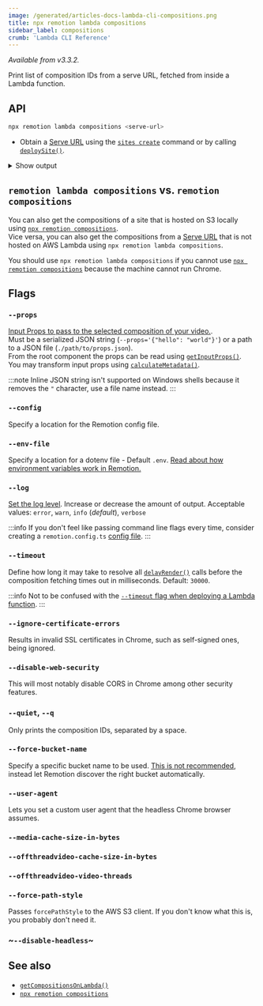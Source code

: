 ```yaml
---
image: /generated/articles-docs-lambda-cli-compositions.png
title: npx remotion lambda compositions
sidebar_label: compositions
crumb: 'Lambda CLI Reference'
---
```


_Available from v3.3.2._

Print list of composition IDs from a serve URL, fetched from inside a Lambda function.

## API

```bash
npx remotion lambda compositions <serve-url>
```

- Obtain a [Serve URL](/docs/terminology/serve-url) using the [`sites create`](/docs/lambda/cli/sites/create) command or by calling [`deploySite()`](/docs/lambda/deploysite).

<details>
  <summary>Show output</summary>
  <pre>
    looped 60 1080x1080 200 (3.33 sec)
    <br />
    cancel-render 30 920x720 100 (3.33 sec)
    <br />
    iframe 30 1080x1080 10 (0.33 sec)
    <br />
    stagger-test 30 1280x720 100 (3.33 sec)
    <br />
    freeze-example 30 1280x720 300 (10.00 sec)
    <br />
    base-spring 30 1080x1080 100 (3.33 sec)
    <br />
    spring-with-duration 30 1080x1080 100 (3.33 sec)
    <br />
    missing-img 30 1080x1080 10 (0.33 sec)
    <br />
    ten-frame-tester 30 1080x1080 10 (0.33 sec)
    <br />
    framer 30 1080x1080 100 (3.33 sec)
    <br />
    skip-zero-frame 30 1280x720 100 (3.33 sec)
    <br />
    scripts 30 1280x720 100 (3.33 sec)
    <br />
    many-audio 30 1280x720 30 (1.00 sec)
    <br />
    error-on-frame-10 30 1280x720 1000000 (33333.33 sec)
    <br />
    wrapped-in-context 1280x720 Still
    <br />
    drop-dots 30 1080x1080 5400 (180.00 sec)
    <br />
  </pre>
</details>

## `remotion lambda compositions` vs. `remotion compositions`

You can also get the compositions of a site that is hosted on S3 locally using [`npx remotion compositions`](/docs/cli/compositions).  
Vice versa, you can also get the compositions from a [Serve URL](/docs/terminology/serve-url) that is not hosted on AWS Lambda using `npx remotion lambda compositions`.

You should use `npx remotion lambda compositions` if you cannot use [`npx remotion compositions`](/docs/cli/compositions) because the machine cannot run Chrome.

## Flags

### `--props`

[Input Props to pass to the selected composition of your video.](/docs/passing-props#passing-input-props-in-the-cli).  
Must be a serialized JSON string (`--props='{"hello": "world"}'`) or a path to a JSON file (`./path/to/props.json`).  
From the root component the props can be read using [`getInputProps()`](/docs/get-input-props).  
You may transform input props using [`calculateMetadata()`](/docs/calculate-metadata).

:::note
Inline JSON string isn't supported on Windows shells because it removes the `"` character, use a file name instead.
:::

### `--config`

Specify a location for the Remotion config file.

### `--env-file`

Specify a location for a dotenv file - Default `.env`. [Read about how environment variables work in Remotion.](/docs/env-variables)

### `--log`

[Set the log level](/docs/config#setlevel). Increase or decrease the amount of output. Acceptable values: `error`, `warn`, `info` (_default_), `verbose`

:::info
If you don't feel like passing command line flags every time, consider creating a `remotion.config.ts` [config file](/docs/config).
:::

### `--timeout`

Define how long it may take to resolve all [`delayRender()`](/docs/delay-render) calls before the composition fetching times out in milliseconds. Default: `30000`.

:::info
Not to be confused with the [`--timeout` flag when deploying a Lambda function](/docs/lambda/cli/functions/deploy#--timeout).
:::

### `--ignore-certificate-errors`

Results in invalid SSL certificates in Chrome, such as self-signed ones, being ignored.

### `--disable-web-security`

This will most notably disable CORS in Chrome among other security features.

### `--quiet`, `--q`

Only prints the composition IDs, separated by a space.

### `--force-bucket-name`<AvailableFrom v="3.3.42" />

Specify a specific bucket name to be used. [This is not recommended](/docs/lambda/multiple-buckets), instead let Remotion discover the right bucket automatically.

### `--user-agent`<AvailableFrom v="3.3.83"/>

Lets you set a custom user agent that the headless Chrome browser assumes.

### `--media-cache-size-in-bytes`<AvailableFrom v="4.0.352"/>

<Options id="media-cache-size-in-bytes" />

### `--offthreadvideo-cache-size-in-bytes`<AvailableFrom v="4.0.23"/>

<Options id="offthreadvideo-cache-size-in-bytes" />

### `--offthreadvideo-video-threads`<AvailableFrom v="4.0.261"/>

<Options id="offthreadvideo-video-threads" />

### `--force-path-style`<AvailableFrom v="4.0.202" />

Passes `forcePathStyle` to the AWS S3 client. If you don't know what this is, you probably don't need it.

### ~`--disable-headless`~

<Options id="disable-headless" />

## See also

- [`getCompositionsOnLambda()`](/docs/lambda/getcompositionsonlambda)
- [`npx remotion compositions`](/docs/cli/compositions)

